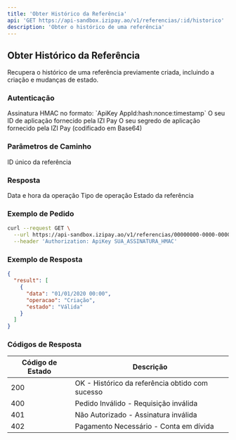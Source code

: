 ```yaml
---
title: 'Obter Histórico da Referência'
api: 'GET https://api-sandbox.izipay.ao/v1/referencias/:id/historico'
description: 'Obter o histórico de uma referência'
---
```


## Obter Histórico da Referência

Recupera o histórico de uma referência previamente criada, incluindo a criação e mudanças de estado.

### Autenticação

<ParamField header="Authorization" type="string" required>
    Assinatura HMAC no formato: `ApiKey AppId:hash:nonce:timestamp`
</ParamField>

<ParamField query="AppId" type="string" required>
    O seu ID de aplicação fornecido pela IZI Pay
</ParamField>

<ParamField query="AppSecret" type="string" required>
    O seu segredo de aplicação fornecido pela IZI Pay (codificado em Base64)
</ParamField>

### Parâmetros de Caminho

<ParamField path="id" type="string" required>
    ID único da referência
</ParamField>

### Resposta

<ResponseField name="result" type="array">
    <Expandable title="Itens">
        <ResponseField name="data" type="string">
            Data e hora da operação
        </ResponseField>
        <ResponseField name="operacao" type="string">
            Tipo de operação
        </ResponseField>
        <ResponseField name="estado" type="string">
            Estado da referência
        </ResponseField>
    </Expandable>
</ResponseField>

### Exemplo de Pedido

```bash
curl --request GET \
  --url https://api-sandbox.izipay.ao/v1/referencias/00000000-0000-0000-0000-00000000000a/historico \
  --header 'Authorization: ApiKey SUA_ASSINATURA_HMAC'
```

### Exemplo de Resposta

```json
{
  "result": [
    {
      "data": "01/01/2020 00:00",
      "operacao": "Criação",
      "estado": "Válida"
    }
  ]
}
```

### Códigos de Resposta

| Código de Estado | Descrição                                       |
|------------------|-------------------------------------------------|
| 200              | OK - Histórico da referência obtido com sucesso |
| 400              | Pedido Inválido - Requisição inválida           |
| 401              | Não Autorizado - Assinatura inválida            |
| 402              | Pagamento Necessário - Conta em dívida          |
